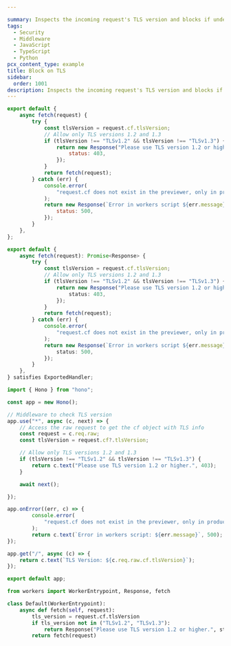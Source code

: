 ```yaml
---

summary: Inspects the incoming request's TLS version and blocks if under TLSv1.2.
tags:
  - Security
  - Middleware
  - JavaScript
  - TypeScript
  - Python
pcx_content_type: example
title: Block on TLS
sidebar:
  order: 1001
description: Inspects the incoming request's TLS version and blocks if under TLSv1.2.
---
```



<Tabs syncKey="workersExamples"> <TabItem label="JavaScript" icon="seti:javascript">

```js
export default {
	async fetch(request) {
		try {
			const tlsVersion = request.cf.tlsVersion;
			// Allow only TLS versions 1.2 and 1.3
			if (tlsVersion !== "TLSv1.2" && tlsVersion !== "TLSv1.3") {
				return new Response("Please use TLS version 1.2 or higher.", {
					status: 403,
				});
			}
			return fetch(request);
		} catch (err) {
			console.error(
				"request.cf does not exist in the previewer, only in production",
			);
			return new Response(`Error in workers script ${err.message}`, {
				status: 500,
			});
		}
	},
};
```

</TabItem> <TabItem label="TypeScript" icon="seti:typescript">

```ts
export default {
	async fetch(request): Promise<Response> {
		try {
			const tlsVersion = request.cf.tlsVersion;
			// Allow only TLS versions 1.2 and 1.3
			if (tlsVersion !== "TLSv1.2" && tlsVersion !== "TLSv1.3") {
				return new Response("Please use TLS version 1.2 or higher.", {
					status: 403,
				});
			}
			return fetch(request);
		} catch (err) {
			console.error(
				"request.cf does not exist in the previewer, only in production",
			);
			return new Response(`Error in workers script ${err.message}`, {
				status: 500,
			});
		}
	},
} satisfies ExportedHandler;
```

</TabItem> <TabItem label="Hono" icon="seti:typescript">

```ts
import { Hono } from "hono";

const app = new Hono();

// Middleware to check TLS version
app.use("*", async (c, next) => {
	// Access the raw request to get the cf object with TLS info
	const request = c.req.raw;
	const tlsVersion = request.cf?.tlsVersion;

	// Allow only TLS versions 1.2 and 1.3
	if (tlsVersion !== "TLSv1.2" && tlsVersion !== "TLSv1.3") {
		return c.text("Please use TLS version 1.2 or higher.", 403);
	}

	await next();

});

app.onError((err, c) => {
		console.error(
			"request.cf does not exist in the previewer, only in production",
		);
		return c.text(`Error in workers script: ${err.message}`, 500);
});

app.get("/", async (c) => {
	return c.text(`TLS Version: ${c.req.raw.cf.tlsVersion}`);
});

export default app;
```

</TabItem> <TabItem label="Python" icon="seti:python">

```py
from workers import WorkerEntrypoint, Response, fetch

class Default(WorkerEntrypoint):
    async def fetch(self, request):
        tls_version = request.cf.tlsVersion
        if tls_version not in ("TLSv1.2", "TLSv1.3"):
            return Response("Please use TLS version 1.2 or higher.", status=403)
        return fetch(request)
```

</TabItem> </Tabs>
